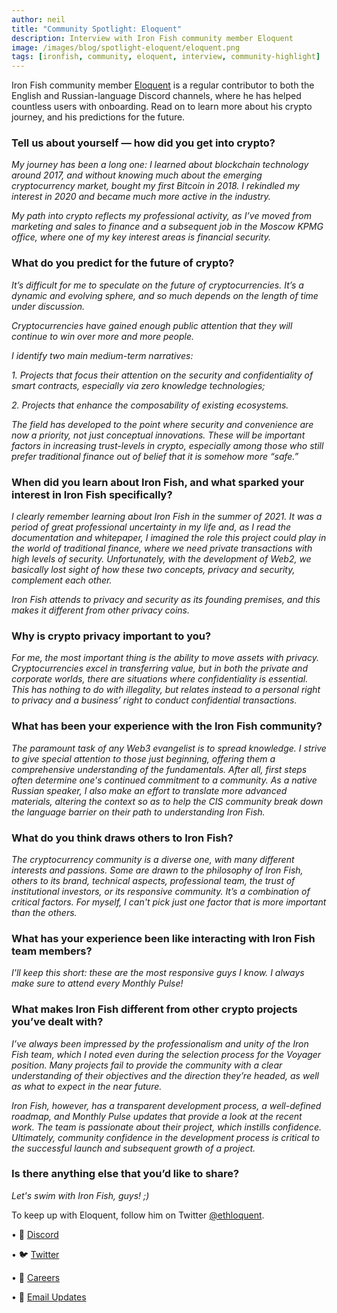 ```yaml
---
author: neil
title: "Community Spotlight: Eloquent"
description: Interview with Iron Fish community member Eloquent
image: /images/blog/spotlight-eloquent/eloquent.png
tags: [ironfish, community, eloquent, interview, community-highlight]
---
```


Iron Fish community member [Eloquent](http://twitter.com/ethloquent) is a regular contributor to both the English and Russian-language Discord channels, where he has helped countless users with onboarding. Read on to learn more about his crypto journey, and his predictions for the future.

### Tell us about yourself — how did you get into crypto?

_My journey has been a long one: I learned about blockchain technology around 2017, and without knowing much about the emerging cryptocurrency market, bought my first Bitcoin in 2018. I rekindled my interest in 2020 and became much more active in the industry._

_My path into crypto reflects my professional activity, as I’ve moved from marketing and sales to finance and a subsequent job in the Moscow KPMG office, where one of my key interest areas is financial security._

### What do you predict for the future of crypto?

_It’s difficult for me to speculate on the future of cryptocurrencies. It’s a dynamic and evolving sphere, and so much depends on the length of time under discussion._

_Cryptocurrencies have gained enough public attention that they will continue to win over more and more people._

_I identify two main medium-term narratives:_

_1. Projects that focus their attention on the security and confidentiality of smart contracts, especially via zero knowledge technologies;_

_2. Projects that enhance the composability of existing ecosystems._

_The field has developed to the point where security and convenience are now a priority, not just conceptual innovations. These will be important factors in increasing trust-levels in crypto, especially among those who still prefer traditional finance out of belief that it is somehow more “safe.”_

### When did you learn about Iron Fish, and what sparked your interest in Iron Fish specifically?

_I clearly remember learning about Iron Fish in the summer of 2021. It was a period of great professional uncertainty in my life and, as I read the documentation and whitepaper, I imagined the role this project could play in the world of traditional finance, where we need private transactions with high levels of security. Unfortunately, with the development of Web2, we basically lost sight of how these two concepts, privacy and security, complement each other._

_Iron Fish attends to privacy and security as its founding premises, and this makes it different from other privacy coins._

### Why is crypto privacy important to you?

_For me, the most important thing is the ability to move assets with privacy. Cryptocurrencies excel in transferring value, but in both the private and corporate worlds, there are situations where confidentiality is essential. This has nothing to do with illegality, but relates instead to a personal right to privacy and a business’ right to conduct confidential transactions._

### What has been your experience with the Iron Fish community?

_The paramount task of any Web3 evangelist is to spread knowledge. I strive to give special attention to those just beginning, offering them a comprehensive understanding of the fundamentals. After all, first steps often determine one's continued commitment to a community. As a native Russian speaker, I also make an effort to translate more advanced materials, altering the context so as to help the CIS community break down the language barrier on their path to understanding Iron Fish._

### What do you think draws others to Iron Fish?

_The cryptocurrency community is a diverse one, with many different interests and passions. Some are drawn to the philosophy of Iron Fish, others to its brand, technical aspects, professional team, the trust of institutional investors, or its responsive community. It’s a combination of critical factors. For myself, I can't pick just one factor that is more important than the others._

### What has your experience been like interacting with Iron Fish team members?

_I'll keep this short: these are the most responsive guys I know. I always make sure to attend every Monthly Pulse!_

### What makes Iron Fish different from other crypto projects you’ve dealt with?

_I’ve always been impressed by the professionalism and unity of the Iron Fish team, which I noted even during the selection process for the Voyager position. Many projects fail to provide the community with a clear understanding of their objectives and the direction they’re headed, as well as what to expect in the near future._

_Iron Fish, however, has a transparent development process, a well-defined roadmap, and Monthly Pulse updates that provide a look at the recent work. The team is passionate about their project, which instills confidence. Ultimately, community confidence in the development process is critical to the successful launch and subsequent growth of a project._

### Is there anything else that you’d like to share?

_Let's swim with Iron Fish, guys! ;)_

To keep up with Eloquent, follow him on Twitter [@ethloquent](http://twitter.com/ethloquent).

• 🎤 [Discord](https://discord.ironfish.network)

• 🐦 [Twitter](https://twitter.com/ironfishcrypto)

• 🚀 [Careers](https://ironfish.network/careers)

• 📧 [Email Updates](https://ironfish.network/#email-signup)
